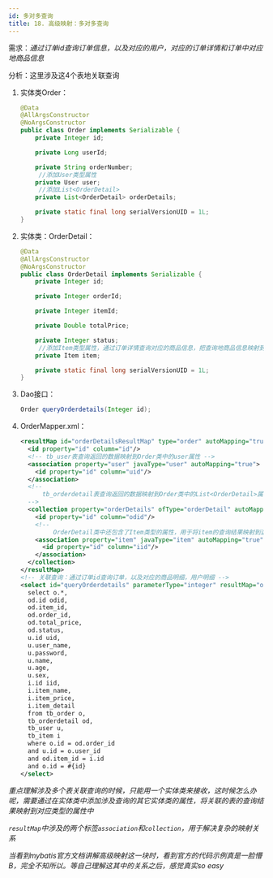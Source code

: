 ```yaml
---
id: 多对多查询
title: 18. 高级映射：多对多查询
---
```


需求：*通过订单id查询订单信息，以及对应的用户，对应的订单详情和订单中对应地商品信息*

分析：这里涉及这4个表地关联查询



1. 实体类Order：

   ```java
   @Data
   @AllArgsConstructor
   @NoArgsConstructor
   public class Order implements Serializable {
       private Integer id;
   
       private Long userId;
   
       private String orderNumber;
   		//添加User类型属性
       private User user;
   		//添加List<OrderDetail>
       private List<OrderDetail> orderDetails;
   
       private static final long serialVersionUID = 1L;
   }
   ```

2. 实体类：OrderDetail：

   ```java
   @Data
   @AllArgsConstructor
   @NoArgsConstructor
   public class OrderDetail implements Serializable {
       private Integer id;
   
       private Integer orderId;
   
       private Integer itemId;
   
       private Double totalPrice;
   
       private Integer status;
   		//添加Item类型属性，通过订单详情查询对应的商品信息，把查询地商品信息映射到这个属性里
       private Item item;
   
       private static final long serialVersionUID = 1L;
   }
   ```

3. Dao接口：

   ```java
   Order queryOrderdetails(Integer id);
   ```

4. OrderMapper.xml：

   ```xml
   <resultMap id="orderDetailsResultMap" type="order" autoMapping="true">
     <id property="id" column="id"/>
     <!-- tb_user表查询返回的数据映射到Order类中的user属性 -->
     <association property="user" javaType="user" autoMapping="true">
       <id property="id" column="uid"/>
     </association>
     <!--
         tb_orderdetail表查询返回的数据映射到Order类中的List<OrderDetail>属性中，          			查询结果可能是多条，所以实体类中声明List类型
     -->
     <collection property="orderDetails" ofType="orderDetail" autoMapping="true">
       <id property="id" column="odid"/>
       <!-- 
   			OrderDetail类中还包含了Item类型的属性，用于将item的查询结果映射到这个属性中 -->
       <association property="item" javaType="item" autoMapping="true">
         <id property="id" column="iid"/>
       </association>
     </collection>
   </resultMap>
   <!-- 关联查询：通过订单id查询订单，以及对应的商品明细，用户明细 -->
   <select id="queryOrderdetails" parameterType="integer" resultMap="orderDetailsResultMap">
     select o.*,
     od.id odid,
     od.item_id,
     od.order_id,
     od.total_price,
     od.status,
     u.id uid,
     u.user_name,
     u.password,
     u.name,
     u.age,
     u.sex,
     i.id iid,
     i.item_name,
     i.item_price,
     i.item_detail
     from tb_order o,
     tb_orderdetail od,
     tb_user u,
     tb_item i
     where o.id = od.order_id
     and u.id = o.user_id
     and od.item_id = i.id
     and o.id = #{id}
   </select>
   ```



*重点理解涉及多个表关联查询的时候，只能用一个实体类来接收，这时候怎么办呢，需要通过在实体类中添加涉及查询的其它实体类的属性，将关联的表的查询结果映射到对应类型的属性中*

*`resultMap`中涉及的两个标签`association`和`collection`，用于解决复杂的映射关系*



*当看到mybatis官方文档讲解高级映射这一块时，看到官方的代码示例真是一脸懵B，完全不知所以。等自己理解这其中的关系之后，感觉真实so easy*


